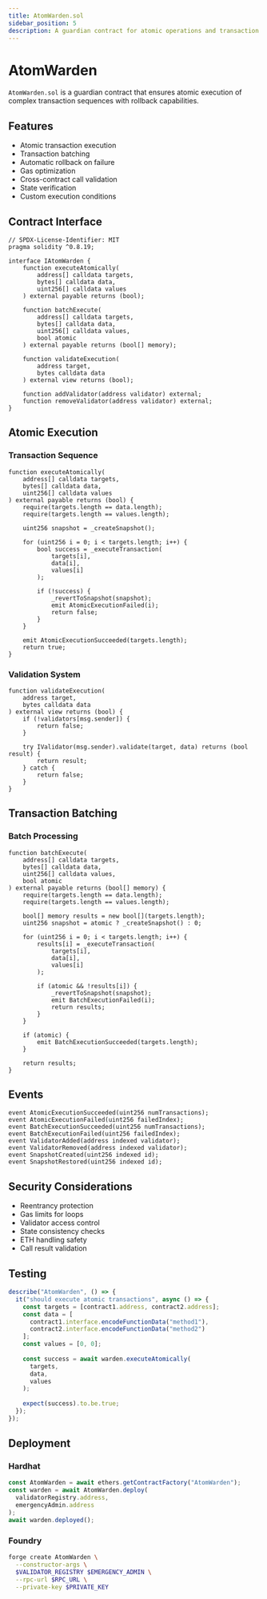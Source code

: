 ```yaml
---
title: AtomWarden.sol
sidebar_position: 5
description: A guardian contract for atomic operations and transaction batching
---
```


# AtomWarden

`AtomWarden.sol` is a guardian contract that ensures atomic execution of complex transaction sequences with rollback capabilities.

## Features

- Atomic transaction execution
- Transaction batching
- Automatic rollback on failure
- Gas optimization
- Cross-contract call validation
- State verification
- Custom execution conditions

## Contract Interface

```solidity
// SPDX-License-Identifier: MIT
pragma solidity ^0.8.19;

interface IAtomWarden {
    function executeAtomically(
        address[] calldata targets,
        bytes[] calldata data,
        uint256[] calldata values
    ) external payable returns (bool);
    
    function batchExecute(
        address[] calldata targets,
        bytes[] calldata data,
        uint256[] calldata values,
        bool atomic
    ) external payable returns (bool[] memory);
    
    function validateExecution(
        address target,
        bytes calldata data
    ) external view returns (bool);
    
    function addValidator(address validator) external;
    function removeValidator(address validator) external;
}
```

## Atomic Execution

### Transaction Sequence
```solidity
function executeAtomically(
    address[] calldata targets,
    bytes[] calldata data,
    uint256[] calldata values
) external payable returns (bool) {
    require(targets.length == data.length);
    require(targets.length == values.length);
    
    uint256 snapshot = _createSnapshot();
    
    for (uint256 i = 0; i < targets.length; i++) {
        bool success = _executeTransaction(
            targets[i],
            data[i],
            values[i]
        );
        
        if (!success) {
            _revertToSnapshot(snapshot);
            emit AtomicExecutionFailed(i);
            return false;
        }
    }
    
    emit AtomicExecutionSucceeded(targets.length);
    return true;
}
```

### Validation System
```solidity
function validateExecution(
    address target,
    bytes calldata data
) external view returns (bool) {
    if (!validators[msg.sender]) {
        return false;
    }
    
    try IValidator(msg.sender).validate(target, data) returns (bool result) {
        return result;
    } catch {
        return false;
    }
}
```

## Transaction Batching

### Batch Processing
```solidity
function batchExecute(
    address[] calldata targets,
    bytes[] calldata data,
    uint256[] calldata values,
    bool atomic
) external payable returns (bool[] memory) {
    require(targets.length == data.length);
    require(targets.length == values.length);
    
    bool[] memory results = new bool[](targets.length);
    uint256 snapshot = atomic ? _createSnapshot() : 0;
    
    for (uint256 i = 0; i < targets.length; i++) {
        results[i] = _executeTransaction(
            targets[i],
            data[i],
            values[i]
        );
        
        if (atomic && !results[i]) {
            _revertToSnapshot(snapshot);
            emit BatchExecutionFailed(i);
            return results;
        }
    }
    
    if (atomic) {
        emit BatchExecutionSucceeded(targets.length);
    }
    
    return results;
}
```

## Events

```solidity
event AtomicExecutionSucceeded(uint256 numTransactions);
event AtomicExecutionFailed(uint256 failedIndex);
event BatchExecutionSucceeded(uint256 numTransactions);
event BatchExecutionFailed(uint256 failedIndex);
event ValidatorAdded(address indexed validator);
event ValidatorRemoved(address indexed validator);
event SnapshotCreated(uint256 indexed id);
event SnapshotRestored(uint256 indexed id);
```

## Security Considerations

- Reentrancy protection
- Gas limits for loops
- Validator access control
- State consistency checks
- ETH handling safety
- Call result validation

## Testing

```typescript
describe("AtomWarden", () => {
  it("should execute atomic transactions", async () => {
    const targets = [contract1.address, contract2.address];
    const data = [
      contract1.interface.encodeFunctionData("method1"),
      contract2.interface.encodeFunctionData("method2")
    ];
    const values = [0, 0];
    
    const success = await warden.executeAtomically(
      targets,
      data,
      values
    );
    
    expect(success).to.be.true;
  });
});
```

## Deployment

### Hardhat
```typescript
const AtomWarden = await ethers.getContractFactory("AtomWarden");
const warden = await AtomWarden.deploy(
  validatorRegistry.address,
  emergencyAdmin.address
);
await warden.deployed();
```

### Foundry
```bash
forge create AtomWarden \
  --constructor-args \
  $VALIDATOR_REGISTRY $EMERGENCY_ADMIN \
  --rpc-url $RPC_URL \
  --private-key $PRIVATE_KEY
``` 